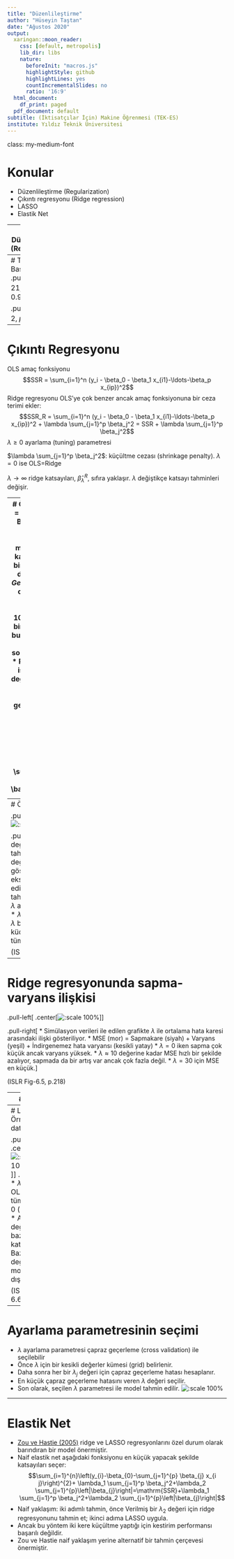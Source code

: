 ```yaml
---
title: "Düzenlileştirme"
author: "Hüseyin Taştan"
date: "Ağustos 2020"
output:
  xaringan::moon_reader:
    css: [default, metropolis]
    lib_dir: libs
    nature:
      beforeInit: "macros.js"
      highlightStyle: github
      highlightLines: yes
      countIncrementalSlides: no
      ratio: '16:9'
  html_document:
    df_print: paged
  pdf_document: default
subtitle: (İktisatçılar İçin) Makine Öğrenmesi (TEK-ES)
institute: Yıldız Teknik Üniversitesi
---
```

class: my-medium-font

<style type="text/css">
.remark-slide-content {
    font-size: 25px;
    padding: 1em 4em 1em 4em;
}
.my-large-font {
  font-size: 40px;
}
.my-small-font {
  font-size: 20px;
}
.my-medium-font {
  font-size: 30px;
}
</style>



# Konular

- Düzenlileştirme (Regularization)
- Çıkıntı regresyonu (Ridge regression)
- LASSO 
- Elastik Net

---
# Düzenlileştirme (Regularization)

* Sıradan En Küçük Kareler (OLS) yöntemi Gauss-Markov varsayımları altında sapmasız ve en düşük varyanslı (etkin) tahminciler verir. 
* Gözlem sayısının ( $n$ ) değişken sayısından ( $p$ ) çok daha büyük olduğu örtük olarak varsayılır: $n>> p$
* $n = p$ ise OLS tahmini **tam uyum** ile sonuçlanır. 
* $p>n$ ise sonsuz sayıda OLS çözümü vardır (sonsuz varyans). OLS kullanamayız. 
* Düzenlileştirme: model katsayılarını kısıtlayarak (shrinkage) varyansı düşürebilir miyiz?

---
# Tam Uyum: Basit Regresyon 
.pull-left[
$n=21$, $p=1$, $R^2=0.94$
```r
library(tidyverse)
set.seed(123)
n <- 21 
x <- rnorm(n, mean=10, sd=2) 
u <- rnorm(n, mean=0, sd=2)
y <- 5 + 3*x + u
df1   <- tibble(id=1:n, y, x)
p1 <- df1 %>% ggplot(aes(x=x,y=y)) + 
  geom_point(size = 3) 
reg1 <- lm(y ~ x, data=df1)
p1 + geom_abline(color = "blue", aes(intercept=coef(reg1)[1], slope=coef(reg1)[2])) +
  ylim(c(20,50)) + xlim(c(6,14)) +
  theme_bw()
```
]

.pull-right[
$n=2$, $p=1$, $R^2=1$
```r
df2 <- df1[c(1,5),]
reg2 <- lm(y ~ x, data=df2)
 df2 %>% ggplot(aes(x=x,y=y)) + 
  geom_point(size=3) + 
   geom_abline(color = "blue", aes(intercept=coef(reg2)[1], slope=coef(reg2)[2]))+
   ylim(c(20,50)) + xlim(c(6,14)) + 
   theme_bw()
```
]

---
# Çıkıntı Regresyonu 

OLS amaç fonksiyonu 
$$SSR = \sum_{i=1}^n (y_i -  \beta_0 - \beta_1 x_{i1}-\ldots-\beta_p x_{ip})^2$$
Ridge regresyonu OLS'ye çok benzer ancak amaç fonksiyonuna bir ceza terimi ekler: 
$$SSR_R = \sum_{i=1}^n (y_i -  \beta_0 - \beta_1 x_{i1}-\ldots-\beta_p x_{ip})^2 + \lambda \sum_{j=1}^p \beta_j^2 = SSR + \lambda \sum_{j=1}^p \beta_j^2$$
$\lambda \geq 0$ ayarlama (tuning) parametresi

$\lambda \sum_{j=1}^p \beta_j^2$: küçültme cezası (shrinkage penalty). $\lambda = 0$ ise OLS=Ridge

$\lambda\rightarrow \infty$ ridge katsayıları, $\hat{\beta}_{\lambda}^R$, sıfıra yaklaşır. $\lambda$ değiştikçe katsayı tahminleri değişir.

---
# Örnek 
.center[![](img/creditdata.png)]
* $p=10$, Çıktı değişkeni = Balance 
* Amaç çıktı değişkenini en iyi kestiren doğrusal modeli kurmak. 
* OLS katsayıları $X$'lerin ölçü birimlerine bağlı olarak değişir. Örneğin $X=Gelir$ TL olarak ölçülmüş olsun. Eğer $Gelir2 = Gelir/1000$ dönüştürmesi ile 1000TL cinsinden yeni bir değişken yaratırsak bunun katsayısı $1000\times \hat{\beta}$ olarak değişir ve sonuçta $X\times \hat{\beta}$ aynı kalır. 
* Ridge regresyonu için ise bu özellik geçerli değildir. Bu nedenle tüm değişkenleri standardize etmek gerekir (Paydada $x_j$'nin örneklem standart sapması yer almaktadır): 
$$\tilde{x}_{i j}=\frac{x_{i j}}{\sqrt{\frac{1}{n} \sum_{i=1}^{n}\left(x_{i j}-\bar{x}_{j}\right)^{2}}}$$

---
# Örnek: Credit data 

.pull-left[
.center[![:scale 100%](img/ridge1.PNG)]
]

.pull-right[
* Bu grafik $\lambda$ değiştikçe katsayı tahminlerinin nasıl değiştiğini göstermektedir
* Dikey eksen: standardize edilmiş ridge katsayı tahminleri 
* Yatay eksen: $\lambda$ ayarlama parametresi
* $\lambda=0$: OLS katsayıları
* $\lambda$ büyüdükçe katsayılar küçülmektedir; limitte tüm katsayılar 0 olur. 
]

(ISLR Fig-6.4, p.216)

---
# Ridge regresyonunda sapma-varyans ilişkisi 
.pull-left[
.center[![:scale 100%](img/ridge2.PNG)]
]

.pull-right[
* Simülasyon verileri ile edilen grafikte $\lambda$ ile ortalama hata karesi arasındaki ilişki gösteriliyor. 
* MSE (mor) = Sapmakare (siyah) + Varyans (yeşil) + İndirgenemez hata varyansı (kesikli yatay)
* $\lambda=0$ iken sapma çok küçük ancak varyans yüksek. 
* $\lambda\approx 10$ değerine kadar MSE hızlı bir şekilde azalıyor, sapmada da bir artış var ancak çok fazla değil.
* $\lambda = 30$ için MSE en küçük.
]

(ISLR Fig-6.5, p.218)

---
# LASSO 

* Çıkıntı regresyonunun en önemli zaafı tüm değişkenlerin modelde yer almasıdır (katsayıları küçük de olsa). Model katsayıları tam olarak $\beta=0$ olmaz ( $\lambda=\infty$ değilse ). 
* Eğer amacımız değişkenlerin seçimi ise ridge regresyonu uygun olmayabilir. 
* Örneğin Credit veri setinde Balance için kurduğumuz model 10 değişkenin hepsini içerecektir. Ancak bunların içinde bazıları diğerlerinden daha önemli olabilir (income, limit, rating, student). 
* Alternatif: LASSO (Least Absolute Shrinkage and Selection Operator)
* Tıpkı Ridge regresyonu gibi LASSO regresyonu da OLS amaç fonksiyonuna bir ceza terimi ekler: 
$$\sum_{i=1}^{n}\left(y_{i}-\beta_{0}-\sum_{j=1}^{p} \beta_{j} x_{i j}\right)^{2}+\lambda \sum_{j=1}^{p}\left|\beta_{j}\right|=\mathrm{SSR}+\lambda \sum_{j=1}^{p}\left|\beta_{j}\right|$$
* LASSO'nun en önemli farkı bazı değişkenlerin katsayılarını sıfıra eşitleyerek **değişken seçimi** yapabilmesidir.

---
# LASSO Örnek: Credit data 

.pull-left[
.center[![:scale 100%](img/lasso1.PNG)]
]
.pull-right[
* $\lambda=0\rightarrow$ OLS
* $\lambda \rightarrow \infty$ tüm katsayılar 0 (null model)
* Ara değerler için bazı katsayılar 0. 
* Bazı değişkenler modelden dışlanıyor. 
]

(ISLR Fig-6.6, p.220)

---
# Ayarlama parametresinin seçimi 

* $\lambda$ ayarlama parametresi çapraz geçerleme (cross validation) ile seçilebilir 
* Önce $\lambda$ için bir kesikli değerler kümesi (grid) belirlenir. 
* Daha sonra her bir $\lambda_j$ değeri için çapraz geçerleme hatası hesaplanır.
* En küçük çapraz geçerleme hatasını veren $\lambda$ değeri seçilir. 
* Son olarak, seçilen $\lambda$ parametresi ile model tahmin edilir. 
![:scale 100%](img/ridge3.PNG)

---
# Elastik Net 

* [Zou ve Hastie (2005)](https://rss.onlinelibrary.wiley.com/doi/full/10.1111/j.1467-9868.2005.00503.x) ridge ve LASSO regresyonlarını özel durum olarak barındıran bir model önermiştir. 
* Naif elastik net aşağıdaki fonksiyonu en küçük yapacak şekilde katsayıları seçer: 
$$\sum_{i=1}^{n}\left(y_{i}-\beta_{0}-\sum_{j=1}^{p} \beta_{j} x_{i j}\right)^{2}+ \lambda_1  \sum_{j=1}^p \beta_j^2+\lambda_2 \sum_{j=1}^{p}\left|\beta_{j}\right|=\mathrm{SSR}+\lambda_1  \sum_{j=1}^p \beta_j^2+\lambda_2 \sum_{j=1}^{p}\left|\beta_{j}\right|$$
* Naif yaklaşım: iki adımlı tahmin, önce Verilmiş bir $\lambda_2$ değeri için ridge regresyonunu tahmin et; ikinci adıma LASSO uygula. 
* Ancak bu yöntem iki kere küçültme yaptığı için kestirim performansı başarılı değildir. 
* Zou ve Hastie naif yaklaşım yerine alternatif bir tahmin çerçevesi önermiştir. 
